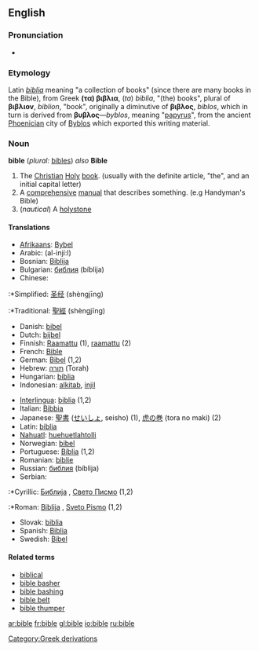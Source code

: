 {{wikipedia|Bible}}
==English==
=== Pronunciation ===
*{{IPA|/'baɪbəl/}}

=== Etymology ===
Latin ''[[biblia]]'' meaning "a collection of books" (since there are many books in the Bible), from Greek '''(τα) βιβλια''', (''ta'') ''biblia'', "(the) books", plural of '''βιβλιον''', ''biblion'', "book", originally a diminutive of '''βιβλος''', ''biblos'', which in turn is derived from '''βυβλος'''—''byblos'', meaning "[[papyrus]]", from the ancient [[Phoenicia]]n city of [[Byblos]] which exported this writing material.

=== Noun ===
'''bible''' (''plural:'' [[bibles]]) ''also'' '''Bible'''

#The [[Christian]] [[Holy]] [[book]]. (usually with the definite article, "the", and an initial capital letter)
#A [[comprehensive]] [[manual]] that describes something. (e.g Handyman's Bible)
#(''nautical'') A [[holystone]]

====Translations====
{{top}}
*[[Afrikaans]]: [[Bybel]]
*Arabic: {{ARchar|[[اللانجيل]]}} (al-injí:l)
*Bosnian: [[Biblija]] {{f}}
*Bulgarian: [[библия]] (bíblija) {{f}}
*Chinese:
:*Simplified: [[圣经]] (shèngjīng)
:*Traditional: [[聖經]] (shèngjīng)
*Danish: [[bibel]] {{c}}
*Dutch: [[bijbel]] {{m}}
*Finnish: [[Raamattu]] (1), [[raamattu]] (2)
*French: [[Bible]] {{f}}
*German: [[Bibel]] {{f}} (1,2)
*Hebrew: [[תורה]] (Torah) {{f}}
*Hungarian: [[biblia]]
*Indonesian: [[alkitab]], [[injil]]
{{mid}}
*[[Interlingua]]: [[biblia]] (1,2)
*Italian: [[Bibbia]] {{f}}
*Japanese: [[聖書]] ([[せいしょ]], seisho) (1), [[虎の巻]] (tora no maki) (2)
*Latin: [[biblia]]
*[[Nahuatl]]: [[huehuetlahtolli]]
*Norwegian: [[bibel]] {{m}}
*Portuguese: [[Bíblia]] {{f}} (1,2)
*Romanian: [[biblie]] {{f}}
*Russian: [[библия]] (bíblija) {{f}}
*Serbian:
:*Cyrillic: [[Библија]] {{f}}, [[Свето Писмо]] {{n}} (1,2)
:*Roman: [[Biblija]] {{f}}, [[Sveto Pismo]] {{n}} (1,2)
*Slovak: [[biblia]] {{f}}
*Spanish: [[Biblia]] {{f}}
*Swedish: [[Bibel]]
{{bottom}}

==== Related terms====
*[[biblical]]
*[[bible basher]]
*[[bible bashing]]
*[[bible belt]]
*[[bible thumper]]

[[Category:Greek derivations]]

[[ar:bible]]
[[fr:bible]]
[[gl:bible]]
[[io:bible]]
[[ru:bible]]